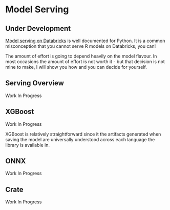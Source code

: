 # Model Serving

::: callout-caution
## Under Development
:::

[Model serving on Databricks](https://docs.databricks.com/en/machine-learning/model-serving/index.html) is well documented for Python. It is a common misconception that you cannot serve R models on Databricks, you can!

The amount of effort is going to depend heavily on the model flavour. In most occasions the amount of effort is not worth it - but that decision is not mine to make, I will show you how and you can decide for yourself.

## Serving Overview

::: callout-caution
Work In Progress
:::

## XGBoost

::: callout-caution
Work In Progress
:::

XGBoost is relatively straightforward since it the artifacts generated when saving the model are universally understood across each language the library is available in.

## ONNX

::: callout-caution
Work In Progress
:::

## Crate

::: callout-caution
Work In Progress
:::
